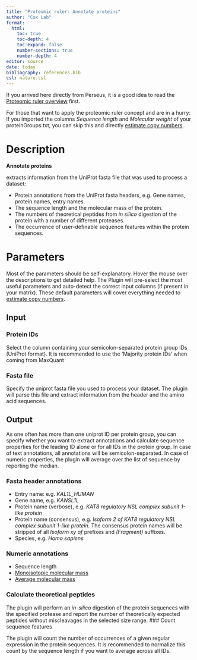 ```yaml
---
title: "Proteomic ruler: Annotate proteins"
author: "Cox Lab"
format: 
  html:
    toc: true
    toc-depth: 4
    toc-expand: false
    number-sections: true
    number-depth: 4
editor: source
date: today
bibliography: references.bib
csl: nature.csl
---
```



If you arrived here directly from Perseus, it is a good idea to read the [Proteomic ruler overview](proteomicruler.html) first.

For those that want to apply the proteomic ruler concept and are in a hurry: If you imported the columns _Sequence length_ and _Molecular weight_ of your proteinGroups.txt, you can skip this and directly [estimate copy numbers](estimatecopynumbers.html).

# Description

**Annotate proteins** 

extracts information from the UniProt fasta file that was used to process a dataset:

  * Protein annotations from the UniProt fasta headers, e.g. Gene names, protein names, entry names.
  * The sequence length and the molecular mass of the protein.
  * The numbers of theoretical peptides from _in silico_ digestion of the protein with a number of different proteases.
  * The occurrence of user-definable sequence features within the protein sequences.

# Parameters

Most of the parameters should be self-explanatory. Hover the mouse over the descriptions to get detailed help.
The Plugin will pre-select the most useful parameters and auto-detect the correct input columns (if present in your matrix). These default parameters will cover everything needed to [estimate copy numbers](estimatecopynumbers.html).

## Input

### Protein IDs

Select the column containing your semicolon-separated protein group IDs (UniProt format). It is recommended to use the 'Majority protein IDs' when coming from MaxQuant

### Fasta file

Specify the uniprot fasta file you used to process your dataset. The plugin will parse this file and extract information from the header and the amino acid sequences.

## Output

As one often has more than one uniprot ID per protein group, you can specify whether you want to extract annotations and calculate sequence properties for the leading ID alone or for all IDs in the protein group.
In case of text annotations, all annotations will be semicolon-separated.
In case of numeric properties, the plugin will average over the list of sequence by reporting the median. 

### Fasta header annotations

* Entry name: e.g. _KAL1L_HUMAN_
* Gene name, e.g. _KANSL1L_
* Protein name (verbose), e.g. _KAT8 regulatory NSL complex subunit 1-like protein_
* Protein name (consensus), e.g. _Isoform 2 of KAT8 regulatory NSL complex subunit 1-like protein_. The consensus protein names will be stripped of all _Isoform xy of_ prefixes and _(Fragment)_ suffixes.
* Species, e.g. _Homo sapiens_

### Numeric annotations

* Sequence length
* [Monoisotopic molecular mass](http://en.wikipedia.org/wiki/Monoisotopic_mass)
* [Average molecular mass](http://en.wikipedia.org/wiki/Molecular_mass)

### Calculate theoretical peptides

The plugin will perform an _in-silico_ digestion of the protein sequences with the specified protease and report the number of theoretically expected peptides without miscleavages in the selected size range.
### Count sequence features

The plugin will count the number of occurrences of a given regular expression in the protein sequences. It is recommended to normalize this count by the sequence length if you want to average across all IDs.
